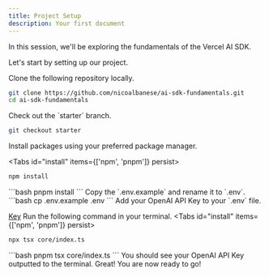 ```yaml
---
title: Project Setup
description: Your first document
---
```



In this session, we'll be exploring the fundamentals of the Vercel AI SDK.

Let's start by setting up our project.

<Steps>
<Step>
Clone the following repository locally.

```bash 
git clone https://github.com/nicoalbanese/ai-sdk-fundamentals.git
cd ai-sdk-fundamentals
```
</Step>
<Step>
Check out the `starter` branch.

```bash
git checkout starter
```
</Step>
<Step>
Install packages using your preferred package manager.

<Tabs id="install" items={['npm', 'pnpm']} persist>
  <Tab value="npm">
  ```bash
  npm install
  ```
  </Tab>
  <Tab value="pnpm">
  ```bash
  pnpm install
  ```
  </Tab>
</Tabs>
</Step>
<Step>
Copy the `.env.example` and rename it to `.env`.
```bash
cp .env.example .env
```
</Step>
<Step>
Add your OpenAI API Key to your `.env` file.

[Key](/ship-24)
</Step>
<Step>
Run the following command in your terminal.
<Tabs id="install" items={['npm', 'pnpm']} persist>
  <Tab value="npm">
  ```bash
  npx tsx core/index.ts
  ```
  </Tab>
  <Tab value="pnpm">
  ```bash
  pnpm tsx core/index.ts
  ```
  </Tab>
</Tabs>
You should see your OpenAI API Key outputted to the terminal.
</Step>
</Steps>
Great! You are now ready to go!
